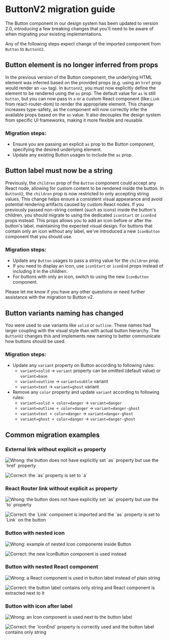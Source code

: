 

<Meta title="Guides/ButtonV2 migration guide" />

# ButtonV2 migration guide

The Button component in our design system has been updated to version 2.0, introducing a few breaking changes that you'll need to be aware of when migrating your existing implementations.

Any of the following steps expect change of the imported component from `Button` to `ButtonV2`.

## Button element is no longer inferred from props

In the previous version of the Button component, the underlying HTML element was inferred based on the provided props (e.g. using an `href` prop would render an `<a>` tag).
In `ButtonV2`, you must now explicitly define the element to be rendered using the `as` prop. The default value for `as` is still `button`, but you can now pass in `a` or a custom React component (like `Link` from react-router-dom) to render the appropriate element.
This change increases type-safety, as the component will now correctly infer the available props based on the `as` value. It also decouples the design system from specific UI frameworks, making it more flexible and reusable.

### Migration steps:

- Ensure you are passing an explicit `as` prop to the Button component, specifying the desired underlying element.
- Update any existing Button usages to include the `as` prop.

## Button label must now be a string

Previously, the `children` prop of the `Button` component could accept any React node, allowing for custom content to be rendered inside the button.
In `ButtonV2`, the `children` prop is now restricted to only accepting string values. This change helps ensure a consistent visual appearance and avoid potential rendering artifacts caused by custom React nodes.
If you previously passed non-string content (such as icons) inside the button's children, you should migrate to using the dedicated `iconStart` or `iconEnd` props instead. This props allows you to add an icon before or after the button's label, maintaining the expected visual design.
For buttons that contain only an icon without any label, we've introduced a new `IconButton` component that you should use.

### Migration steps:

- Update any `Button` usages to pass a string value for the `children` prop.
- If you need to display an icon, use `iconStart` or `iconEnd` props instead of including it in the children.
- For buttons with only an icon, switch to using the new `IconButton` component.

Please let me know if you have any other questions or need further assistance with the migration to Button v2.

## Button variants naming has changed

You were used to use variants like `solid` or `outline`. These names had larger coupling with the visual style than with actual button hierarchy. The `ButtonV2` changes this and implements new naming to better communicate how buttons should be used.

### Migration steps:

- Update any `variant` property on Button according to following rules:
  - `variant=solid` -> `variant` property can be omitted (default value) or `variant=base`
  - `variant=outline` -> `variant=subtle` variant
  - `variant=text` -> `variant=ghost` variant
- Remove any `color` property and update `variant` according to following rules:
  - `variant=solid + color=danger` -> `variant=danger`
  - `variant=outline + color=danger` -> `variant=danger-ghost`
  - `variant=text + color=danger` -> `variant=danger-ghost`
  - `variant=ghost + color=danger` -> `variant=danger-ghost`

## Common migration examples

### External link without explicit `as` property

<img
  alt="Wrong: the button does not have explicitly set `as` property but use the `href` property"
  src={ex4before}
  width={470}
/>

<img
  alt="Correct: the `as` property is set to `a`"
  src={ex4after}
  width={470}
/>

### React Router link without explicit `as` property

<img
  alt="Wrong: the button does not have explicitly set `as` property but use the `to` property"
  src={ex5before}
  width={470}
/>

<img
  alt="Correct: the `Link` component is imported and the `as` property is set to `Link` on the button"
  src={ex5after}
  width={470}
/>

### Button with nested icon

<img
  alt="Wrong: example of nested Icon componente inside Button"
  src={ex1before}
  width={470}
/>

<img
  alt="Correct: the new IconButton component is used instead"
  src={ex1after}
  width={470}
/>

### Button with nested React component

<img
  alt="Wrong: a React component is used in button label instead of plain string"
  src={ex2before}
  width={470}
/>

<img
  alt="Correct: the button label contains only string and React component is extracted next to it"
  src={ex2after}
  width={470}
/>

### Button with icon after label

<img
  alt="Wrong: an Icon component is used next to the button label"
  src={ex3before}
  width={470}
/>

<img
  alt="Correct: the `iconEnd` property is correctly used and the button label contains only string"
  src={ex3after}
  width={470}
/>
